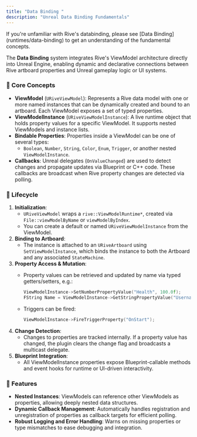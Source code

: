```yaml
---
title: "Data Binding "
description: "Unreal Data Binding Fundamentals"
---
```


<Note>
  If you're unfamiliar with Rive's databinding, please see [Data Binding](runtimes/data-binding) to get an understanding of the fundamental concepts.
</Note>

The **Data Binding** system integrates Rive's ViewModel architecture directly into Unreal Engine, enabling dynamic and declarative connections between Rive artboard properties and Unreal gameplay logic or UI systems.

### 🔧 Core Concepts

- **ViewModel** (`URiveViewModel`): Represents a Rive data model with one or more named instances that can be dynamically created and bound to an artboard. Each ViewModel exposes a set of typed properties.
- **ViewModelInstance** (`URiveViewModelInstance`): A live runtime object that holds property values for a specific ViewModel. It supports nested ViewModels and instance lists.
- **Bindable Properties**: Properties inside a ViewModel can be one of several types:
  - `Boolean`, `Number`, `String`, `Color`, `Enum`, `Trigger`, or another nested `ViewModelInstance`.
- **Callbacks**: Unreal delegates (`OnValueChanged`) are used to detect changes and propagate updates via Blueprint or C\+\+ code. These callbacks are broadcast when Rive property changes are detected via polling.

### 🔁 Lifecycle

1. **Initialization**:
   - `URiveViewModel` wraps a `rive::ViewModelRuntime*`, created via `File::viewModelByName` or `viewModelByIndex`.
   - You can create a default or named `URiveViewModelInstance` from the ViewModel.
2. **Binding to Artboard**:
   - The instance is attached to an `URiveArtboard` using `SetViewModelInstance`, which binds the instance to both the Artboard and any associated `StateMachine`.
3. **Property Access & Mutation**:
   - Property values can be retrieved and updated by name via typed getters/setters, e.g.:

     ```cpp
     ViewModelInstance->SetNumberPropertyValue("Health", 100.0f);
     FString Name = ViewModelInstance->GetStringPropertyValue("Username");
     ```
   - Triggers can be fired:

     ```cpp
     ViewModelInstance->FireTriggerProperty("OnStart");
     ```
4. **Change Detection**:
   - Changes to properties are tracked internally. If a property value has changed, the plugin clears the change flag and broadcasts a multicast delegate.
5. **Blueprint Integration**:
   - All ViewModelInstance properties expose Blueprint-callable methods and event hooks for runtime or UI-driven interactivity.

### 🧩 Features

- **Nested Instances**: ViewModels can reference other ViewModels as properties, allowing deeply nested data structures.
- **Dynamic Callback Management**: Automatically handles registration and unregistration of properties as callback targets for efficient polling.
- **Robust Logging and Error Handling**: Warns on missing properties or type mismatches to ease debugging and integration.